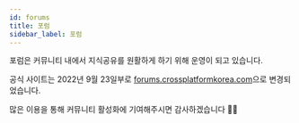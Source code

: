 ```yaml
---
id: forums
title: 포럼
sidebar_label: 포럼
---
```



포럼은 커뮤니티 내에서 지식공유를 원활하게 하기 위해 운영이 되고 있습니다.

<AdFitMobileBanner
  unit="DAN-YpcHf9p49U5ykXi8"
  className="adfit-top-mobile"
/>

공식 사이트는 2022년 9월 23일부로 [forums.crossplatformkorea.com](https://forums.crossplatformkorea.com)으로 변경되었습니다.

많은 이용을 통해 커뮤니티 활성화에 기여해주시면 감사하겠습니다 🙇🏻

<AdFitMobileBanner
  unit="DAN-weLLBNA8C31gpo1t"
  className="adfit-bottom-mobile"
/>
